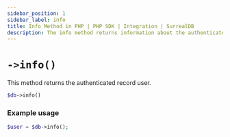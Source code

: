```yaml
---
sidebar_position: 1
sidebar_label: info
title: Info Method in PHP | PHP SDK | Integration | SurrealDB
description: The info method returns information about the authenticated user in the SurrealDB PHP SDK.
---
```


# `->info()`

This method returns the authenticated record user.

```php title="Method Syntax"
$db->info()
```

### Example usage

```php
$user = $db->info();
```
